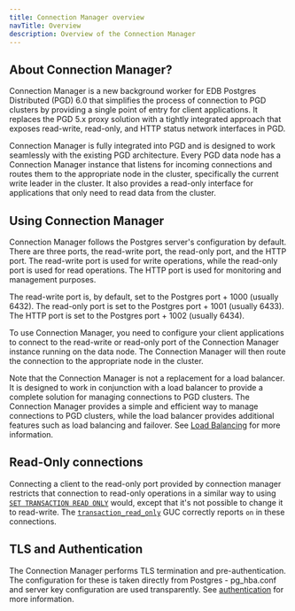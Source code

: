 ```yaml
---
title: Connection Manager overview
navTitle: Overview
description: Overview of the Connection Manager
---
```


## About Connection Manager?

Connection Manager is a new background worker for EDB Postgres Distributed (PGD) 6.0 that simplifies the process of connection to PGD clusters by providing a single point of entry for client applications. It replaces the PGD 5.x proxy solution with a tightly integrated approach that exposes read-write, read-only, and HTTP status network interfaces in PGD.

Connection Manager is fully integrated into PGD and is designed to work seamlessly with the existing PGD architecture. Every PGD data node has a Connection Manager instance that listens for incoming connections and routes them to the appropriate node in the cluster, specifically the current write leader in the cluster. It also provides a read-only interface for applications that only need to read data from the cluster. 

## Using Connection Manager

Connection Manager follows the Postgres server's configuration by default. There are three ports, the read-write port, the read-only port, and the HTTP port. The read-write port is used for write operations, while the read-only port is used for read operations. The HTTP port is used for monitoring and management purposes.

The read-write port is, by default, set to the Postgres port + 1000 (usually 6432).
The read-only port is set to the Postgres port + 1001 (usually 6433).
The HTTP port is set to the Postgres port + 1002 (usually 6434).

To use Connection Manager, you need to configure your client applications to connect to the read-write or read-only port of the Connection Manager instance running on the data node. The Connection Manager will then route the connection to the appropriate node in the cluster.

Note that the Connection Manager is not a replacement for a load balancer. It is designed to work in conjunction with a load balancer to provide a complete solution for managing connections to PGD clusters. The Connection Manager provides a simple and efficient way to manage connections to PGD clusters, while the load balancer provides additional features such as load balancing and failover. See [Load Balancing](./load-balancing/) for more information.

## Read-Only connections

Connecting a client to the read-only port provided by connection manager restricts that connection to read-only operations in a similar way to using [`SET TRANSACTION READ ONLY`](https://www.postgresql.org/docs/current/sql-set-transaction.html) would, except that it's not possible to change it to read-write. The [`transaction_read_only`](https://www.postgresql.org/docs/17/runtime-config-client.html#GUC-TRANSACTION-READ-ONLY) GUC correctly reports `on` in these connections.

## TLS and Authentication

The Connection Manager performs TLS termination and pre-authentication. The configuration for these is taken directly from Postgres - pg_hba.conf and server key configuration are used transparently. See [authentication](authentication/) for more information.

